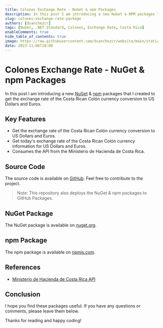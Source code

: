 ```yaml
---
title: Colones Exchange Rate - NuGet & npm Packages
description: In this post I am introducing a new NuGet & NPM packages that I created to get the exchange rate of the Costa Rican Colón currency conversion to US Dollars and Euros.
slug: colones-exchange-rate-package
authors: [dsanchezcr]
tags: [NuGet, .NET Standard, Colones, Exchange Rate, Costa Rica]
enableComments: true
hide_table_of_contents: true
image: https://raw.githubusercontent.com/dsanchezcr/website/main/static/img/ColonesExchangeRate/Icon.png
date: 2023-11-06T18:00
---
```


# Colones Exchange Rate - NuGet & npm Packages

In this post I am introducing a new [NuGet](https://nuget.org/packages/ColonesExchangeRate) & [npm](https://www.npmjs.com/package/@dsanchezcr/colonesexchangerate) packages that I created to get the exchange rate of the Costa Rican Colón currency conversion to US Dollars and Euros.

<!--truncate-->

## Key Features

- Get the exchange rate of the Costa Rican Colón currency conversion to US Dollars and Euros.
- Get today's exchange rate of the Costa Rican Colón currency information for US Dollars and Euros.
- Consumes the API from the Ministerio de Hacienda de Costa Rica.

## Source Code

The source code is available on [GitHub](https://github.com/dsanchezcr/ColonesExchangeRate). Feel free to contribute to the project.

> Note: This repository also deploys the NuGet & npm packages to GitHub Packages.

## NuGet Package

The NuGet package is available on [nuget.org](https://nuget.org/packages/ColonesExchangeRate).

## npm Package

The npm package is available on [npmjs.com](https://www.npmjs.com/package/@dsanchezcr/colonesexchangerate).

## References

- [Ministerio de Hacienda de Costa Rica API](https://api.hacienda.go.cr/indicadores/tc)

## Conclusion

I hope you find these packages useful. If you have any questions or comments, please leave them below.

Thanks for reading and happy coding!